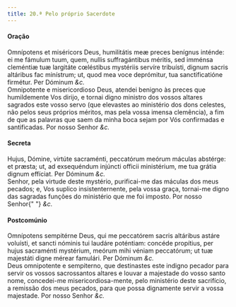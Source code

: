 ```yaml
---
title: 20.ª Pelo próprio Sacerdote
---
```


<h4 class="text-center">Oração</h4>
<div class="grid grid-cols-2 gap-5">
  <div class="col-6 dropcaps text-justify">
    Omnípotens et miséricors Deus, humilitátis meæ preces benígnus inténde: ei
    me fámulum tuum, quem, nullis suffragántibus méritis, sed imménsa cleméntiæ
    tuæ largitáte cœléstibus mystériis servíre tribuísti, dignum sacris
    altáribus fac minístrum; ut, quod mea voce deprómitur, tua sanctificatióne
    firmétur. Per Dóminum <em>&c.</em>
  </div>
  <div class="col-6 dropcaps text-justify">
    Omnipotente e misericordioso Deus, atendei benigno às preces que
    humildemente Vos dirijo, e tornai digno ministro dos vossos altares sagrados
    este vosso servo (que elevastes ao ministério dos dons celestes, não pelos
    seus próprios méritos, mas pela vossa imensa clemência), a fim de que as
    palavras que saem da minha boca sejam por Vós confirmadas e santificadas.
    Por nosso Senhor <em>&c.</em>
  </div>
</div>

<h4 class="text-center">Secreta</h4>
<div class="grid grid-cols-2 gap-5">
  <div class="col-6 dropcaps text-justify">
    Hujus, Dómine, virtúte sacraménti, peccatórum meórum máculas abstérge: et
    præsta; ut, ad exsequéndum injúncti officii ministérium, me tua grátia
    dignum effíciat. Per Dóminum <em>&c.</em>
  </div>
  <div class="col-6 dropcaps text-justify">
    Senhor, pela virtude deste mystério, purificai-me das máculas dos meus
    pecados; e, Vos suplico insistenternente, pela vossa graça, tornai-me digno
    das sagradas funções do ministério que me foi imposto. Por nosso Senhor{" "}
    <em>&c.</em>
  </div>
</div>

<h4 class="text-center">Postcomúnio</h4>
<div class="grid grid-cols-2 gap-5">
  <div class="col-6 dropcaps text-justify">
    Omnípotens sempitérne Deus, qui me peccatórem sacris altáribus astáre
    voluísti, et sancti nóminis tui laudáre poténtiam: concéde propítius, per
    hujus sacraménti mystérium, meórum mihi véniam peccatórum; ut tuæ majestáti
    digne mérear famulári. Per Dóminum <em>&c.</em>
  </div>
  <div class="col-6 dropcaps text-justify">
    Deus omnipotente e sempiterno, que destinastes este indigno pecador para
    servir os vossos sacrossantos altares e louvar a majestade do vosso santo
    nome, concedei-me misericordiosa-mente, pelo ministério deste sacrifício, a
    remissão dos meus pecados, para que possa dignamente servir a vossa
    majestade. Por nosso Senhor <em>&c.</em>
  </div>
</div>
